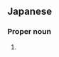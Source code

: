 ==Japanese==
{{ja-kanjitab|ゆ|の}}

===Proper noun===
{{ja-pos|proper|ゆの}}

# {{given name|female|lang=ja|sort=ゆの}}